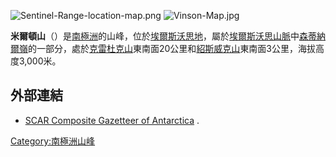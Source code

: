 [[Image:Sentinel-Range-location-map.png|thumb]]
[[Image:Vinson-Map.jpg|thumb]]

{{coord|78|48|S|84|48|W|source:GNIS|display=title}}

'''米爾頓山'''（{{lang-en|Mount Milton}}）是[[南極洲|南極洲]]的山峰，位於[[埃爾斯沃思地|埃爾斯沃思地]]，屬於[[埃爾斯沃思山脈|埃爾斯沃思山脈]]中[[森蒂納爾嶺|森蒂納爾嶺]]的一部分，處於[[克雷杜克山|克雷杜克山]]東南面20公里和[[紹斯威克山|紹斯威克山]]東南面3公里，海拔高度3,000米。

==外部連結==
* [http://data.aad.gov.au/aadc/gaz/scar/ SCAR Composite Gazetteer of Antarctica] {{WebCite|url=https://www.webcitation.org/5ug2CfC7m?url=http://data.aad.gov.au/aadc/gaz/scar/ |date=20101202140255 |dateformat=iso }}.

{{DEFAULTSORT:Mount Milton}}
[[Category:南極洲山峰|Category:南極洲山峰]]


{{EllsworthLand-geo-stub}}